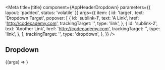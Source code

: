 
<Meta
  title={title}
  component={AppHeaderDropdown}
  parameters={{ layout: 'padded', status: 'volatile' }}
  args={{
    item: {
      id: 'target',
      text: 'Dropdown Target',
      popover: [
        {
          id: 'sublink-1',
          text: 'A Link',
          href: 'http://codecademy.com',
          trackingTarget: '',
          type: 'link',
        },
        {
          id: 'sublink-2',
          text: 'Another Link',
          href: 'http://codecademy.com',
          trackingTarget: '',
          type: 'link',
        },
      ],
      trackingTarget: '',
      type: 'dropdown',
    },
  }}
/>

<Props of={AppHeaderDropdown} />

## Dropdown

<Canvas>
  <Story name="AppHeaderDropdown">
    {(args) => <AppHeaderDropdown {...args} />}
  </Story>
</Canvas>
